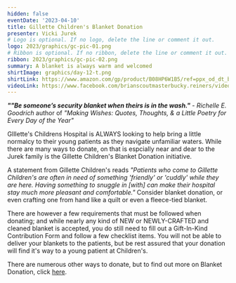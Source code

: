 ```yaml
---
hidden: false
eventDate: '2023-04-10'
title: Gillette Children's Blanket Donation
presenter: Vicki Jurek
# Logo is optional. If no logo, delete the line or comment it out.
logo: 2023/graphics/gc-pic-01.png
# Ribbon is optional. If no ribbon, delete the line or comment it out.
ribbon: 2023/graphics/gc-pic-02.png
summary: A blanket is always warm and welcomed
shirtImage: graphics/day-12-t.png
shirtLink: https://www.amazon.com/gp/product/B08HP6W1B5/ref=ppx_od_dt_b_asin_title_s01?ie=UTF8&customId=B07537PKB3&psc=1
videoLink: https://www.facebook.com/brianscoutmasterbucky.reiners/videos/176953415229036
---
```

***""Be someone’s security blanket when theirs is in the wash."*** *- Richelle E. Goodrich* author of  *"Making Wishes: Quotes, Thoughts, & a Little Poetry for Every Day of the Year"*

GIllette's Childrens Hospital is ALWAYS looking to help bring a little normalcy to their young patients as they navigate unfamiliar waters. While there are many ways to donate, on that is espcially near and dear to the Jurek family is the Gillette Children's Blanket Donation initiative.

A statement from Gillette Children's reads *"Patients who come to Gillette Children's are often in need of something 'friendly' or 'cuddly' while they are here. Having something to snuggle in [with] can make their hospital stay much more pleasant and comfortable."* Consider blanket donation, or even crafting one from hand like a quilt or even a fleece-tied blanket.

There are however a few requirements that must be followed when donating; and while nearly any kind of NEW or NEWLY-CRAFTED and cleaned blanket is accepted, you do still need to fill out a Gift-In-Kind Contribution Form and follow a few checklist items.  You will not be able to deliver your blankets to the patients, but be rest assured that your donation will find it's way to a young patient at Children's.

There are numerous other ways to donate, but to find out more on Blanket Donation, click <a href="https://www.gillettechildrens.org/get-involved/volunteer/home-crafter-volunteers">here</a>.

